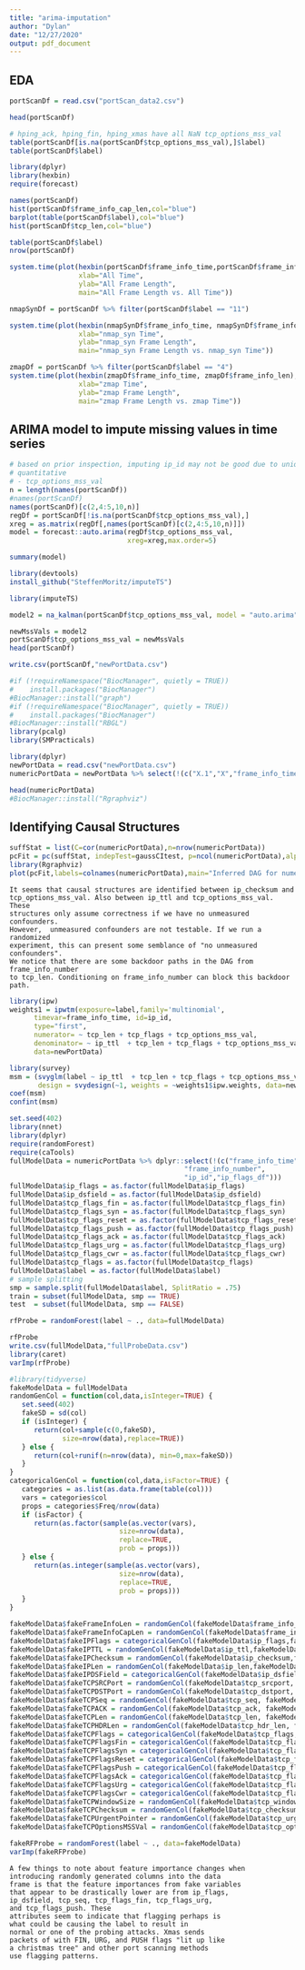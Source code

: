 ```yaml
---
title: "arima-imputation"
author: "Dylan"
date: "12/27/2020"
output: pdf_document
---
```


## EDA
```r
portScanDf = read.csv("portScan_data2.csv")
```

```r
head(portScanDf)
```

```r
# hping_ack, hping_fin, hping_xmas have all NaN tcp_options_mss_val
table(portScanDf[is.na(portScanDf$tcp_options_mss_val),]$label)
table(portScanDf$label)
```

```r
library(dplyr)
library(hexbin)
require(forecast)
```

```r
names(portScanDf)
hist(portScanDf$frame_info_cap_len,col="blue")
barplot(table(portScanDf$label),col="blue")
hist(portScanDf$tcp_len,col="blue")
```

```r
table(portScanDf$label)
nrow(portScanDf)
```

```r
system.time(plot(hexbin(portScanDf$frame_info_time,portScanDf$frame_info_len),
                 xlab="All Time",
                 ylab="All Frame Length",
                 main="All Frame Length vs. All Time"))
```

```r
nmapSynDf = portScanDf %>% filter(portScanDf$label == "11")

system.time(plot(hexbin(nmapSynDf$frame_info_time, nmapSynDf$frame_info_len),
                 xlab="nmap_syn Time",
                 ylab="nmap_syn Frame Length",
                 main="nmap_syn Frame Length vs. nmap_syn Time"))
```

```r
zmapDf = portScanDf %>% filter(portScanDf$label == "4")
system.time(plot(hexbin(zmapDf$frame_info_time, zmapDf$frame_info_len),
                 xlab="zmap Time",
                 ylab="zmap Frame Length",
                 main="zmap Frame Length vs. zmap Time"))
```

## ARIMA model to impute missing values in time series
```r
# based on prior inspection, imputing ip_id may not be good due to unique ids. 
# quantitative 
# - tcp_options_mss_val
n = length(names(portScanDf))
#names(portScanDf)
names(portScanDf)[c(2,4:5,10,n)]
regDf = portScanDf[!is.na(portScanDf$tcp_options_mss_val),]
xreg = as.matrix(regDf[,names(portScanDf)[c(2,4:5,10,n)]])
model = forecast::auto.arima(regDf$tcp_options_mss_val, 
                             xreg=xreg,max.order=5)

```


```r
summary(model)
```

```r
library(devtools)
install_github("SteffenMoritz/imputeTS")
```

```r
library(imputeTS)
```

```r
model2 = na_kalman(portScanDf$tcp_options_mss_val, model = "auto.arima")
```

```r
newMssVals = model2
portScanDf$tcp_options_mss_val = newMssVals
head(portScanDf)
```


```r
write.csv(portScanDf,"newPortData.csv")
```


```r
#if (!requireNamespace("BiocManager", quietly = TRUE))
#    install.packages("BiocManager")
#BiocManager::install("graph")
#if (!requireNamespace("BiocManager", quietly = TRUE))
#    install.packages("BiocManager")
#BiocManager::install("RBGL")
library(pcalg)
library(SMPracticals)

```

```r
library(dplyr)
newPortData = read.csv("newPortData.csv")
numericPortData = newPortData %>% select(!(c("X.1","X","frame_info_time_epoch","ip_src","ip_dst")))
```

```r
head(numericPortData)
#BiocManager::install("Rgraphviz")
```
## Identifying Causal Structures
```r
suffStat = list(C=cor(numericPortData),n=nrow(numericPortData))
pcFit = pc(suffStat, indepTest=gaussCItest, p=ncol(numericPortData),alpha=0.005)
library(Rgraphviz)
plot(pcFit,labels=colnames(numericPortData),main="Inferred DAG for numericPortData")
```

```
It seems that causal structures are identified between ip_checksum and
tcp_options_mss_val. Also between ip_ttl and tcp_options_mss_val. These
structures only assume correctness if we have no unmeasured confounders.
However,  unmeasured confounders are not testable. If we run a randomized
experiment, this can present some semblance of "no unmeasured confounders".
We notice that there are some backdoor paths in the DAG from frame_info_number 
to tcp_len. Conditioning on frame_info_number can block this backdoor path. 
```

```r
library(ipw)
weights1 = ipwtm(exposure=label,family='multinomial',
      timevar=frame_info_time, id=ip_id,
      type="first",
      numerator= ~ tcp_len + tcp_flags + tcp_options_mss_val,
      denominator= ~ ip_ttl  + tcp_len + tcp_flags + tcp_options_mss_val,
      data=newPortData)
```

```r
library(survey)
msm = (svyglm(label ~ ip_ttl  + tcp_len + tcp_flags + tcp_options_mss_val,
       design = svydesign(~1, weights = ~weights1$ipw.weights, data=newPortData)))
coef(msm)
confint(msm)
```

```r
set.seed(402)
library(nnet)
library(dplyr)
require(randomForest)
require(caTools)
fullModelData = numericPortData %>% dplyr::select(!(c("frame_info_time",
                                           "frame_info_number",
                                           "ip_id","ip_flags_df")))
fullModelData$ip_flags = as.factor(fullModelData$ip_flags)
fullModelData$ip_dsfield = as.factor(fullModelData$ip_dsfield)
fullModelData$tcp_flags_fin = as.factor(fullModelData$tcp_flags_fin)
fullModelData$tcp_flags_syn = as.factor(fullModelData$tcp_flags_syn)
fullModelData$tcp_flags_reset = as.factor(fullModelData$tcp_flags_reset)
fullModelData$tcp_flags_push = as.factor(fullModelData$tcp_flags_push)
fullModelData$tcp_flags_ack = as.factor(fullModelData$tcp_flags_ack)
fullModelData$tcp_flags_urg = as.factor(fullModelData$tcp_flags_urg)
fullModelData$tcp_flags_cwr = as.factor(fullModelData$tcp_flags_cwr)
fullModelData$tcp_flags = as.factor(fullModelData$tcp_flags)
fullModelData$label = as.factor(fullModelData$label)
# sample splitting
smp = sample.split(fullModelData$label, SplitRatio = .75)
train = subset(fullModelData, smp == TRUE)
test  = subset(fullModelData, smp == FALSE)

rfProbe = randomForest(label ~ ., data=fullModelData)

```

```r
rfProbe
write.csv(fullModelData,"fullProbeData.csv")
library(caret)
varImp(rfProbe)
```

```r
#library(tidyverse)
fakeModelData = fullModelData
randomGenCol = function(col,data,isInteger=TRUE) {
   set.seed(402)
   fakeSD = sd(col)
   if (isInteger) {
      return(col+sample(c(0,fakeSD),
             size=nrow(data),replace=TRUE))
   } else {
      return(col+runif(n=nrow(data), min=0,max=fakeSD))
   }
}
categoricalGenCol = function(col,data,isFactor=TRUE) {
   categories = as.list(as.data.frame(table(col)))
   vars = categories$col
   props = categories$Freq/nrow(data)
   if (isFactor) {
      return(as.factor(sample(as.vector(vars), 
                           size=nrow(data),
                           replace=TRUE, 
                           prob = props)))
   } else {
      return(as.integer(sample(as.vector(vars), 
                           size=nrow(data),
                           replace=TRUE, 
                           prob = props)))
   }
}

fakeModelData$fakeFrameInfoLen = randomGenCol(fakeModelData$frame_info_len,fakeModelData)
fakeModelData$fakeFrameInfoCapLen = randomGenCol(fakeModelData$frame_info_cap_len,fakeModelData)
fakeModelData$fakeIPFlags = categoricalGenCol(fakeModelData$ip_flags,fakeModelData)
fakeModelData$fakeIPTTL = randomGenCol(fakeModelData$ip_ttl,fakeModelData)
fakeModelData$fakeIPChecksum = randomGenCol(fakeModelData$ip_checksum,fakeModelData)
fakeModelData$fakeIPLen = randomGenCol(fakeModelData$ip_len,fakeModelData)
fakeModelData$fakeIPDSField = categoricalGenCol(fakeModelData$ip_dsfield, fakeModelData)
fakeModelData$fakeTCPSRCPort = randomGenCol(fakeModelData$tcp_srcport, fakeModelData)
fakeModelData$fakeTCPDSTPort = randomGenCol(fakeModelData$tcp_dstport, fakeModelData)
fakeModelData$fakeTCPSeq = randomGenCol(fakeModelData$tcp_seq, fakeModelData)
fakeModelData$fakeTCPACK = randomGenCol(fakeModelData$tcp_ack, fakeModelData)			
fakeModelData$fakeTCPLen = randomGenCol(fakeModelData$tcp_len, fakeModelData)			
fakeModelData$fakeTCPHDRLen = randomGenCol(fakeModelData$tcp_hdr_len, fakeModelData)			
fakeModelData$fakeTCPFlags = categoricalGenCol(fakeModelData$tcp_flags, fakeModelData)			
fakeModelData$fakeTCPFlagsFin = categoricalGenCol(fakeModelData$tcp_flags_fin, fakeModelData)		
fakeModelData$fakeTCPFlagsSyn = categoricalGenCol(fakeModelData$tcp_flags_syn, fakeModelData)		
fakeModelData$fakeTCPFlagsReset = categoricalGenCol(fakeModelData$tcp_flags_reset, fakeModelData)		
fakeModelData$fakeTCPFlagsPush = categoricalGenCol(fakeModelData$tcp_flags_push, fakeModelData)
fakeModelData$fakeTCPFlagsAck = categoricalGenCol(fakeModelData$tcp_flags_ack,fakeModelData)			
fakeModelData$fakeTCPFlagsUrg = categoricalGenCol(fakeModelData$tcp_flags_urg, fakeModelData)
fakeModelData$fakeTCPFlagsCwr = categoricalGenCol(fakeModelData$tcp_flags_cwr, fakeModelData)
fakeModelData$fakeTCPWindowSize = randomGenCol(fakeModelData$tcp_window_size, fakeModelData)		
fakeModelData$fakeTCPChecksum = randomGenCol(fakeModelData$tcp_checksum, fakeModelData)		
fakeModelData$fakeTCPUrgentPointer = randomGenCol(fakeModelData$tcp_urgent_pointer, fakeModelData)			
fakeModelData$fakeTCPOptionsMSSVal = randomGenCol(fakeModelData$tcp_options_mss_val, fakeModelData, FALSE)

```

```r
fakeRFProbe = randomForest(label ~ ., data=fakeModelData)
varImp(fakeRFProbe)

```


```
A few things to note about feature importance changes when
introducing randomly generated columns into the data 
frame is that the feature importances from fake variables
that appear to be drastically lower are from ip_flags,
ip_dsfield, tcp_seq, tcp_flags_fin, tcp_flags_urg, 
and tcp_flags_push. These
attributes seem to indicate that flagging perhaps is 
what could be causing the label to result in 
normal or one of the probing attacks. Xmas sends
packets of with FIN, URG, and PUSH flags "lit up like 
a christmas tree" and other port scanning methods 
use flagging patterns.
```



